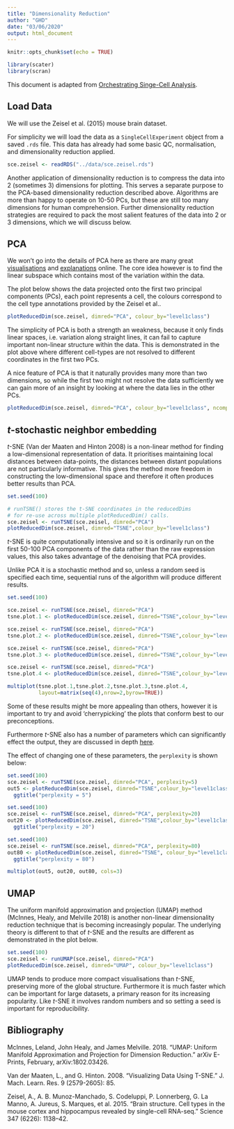 ```yaml
---
title: "Dimensionality Reduction"
author: "GHD"
date: "03/06/2020"
output: html_document
---
```


```r
knitr::opts_chunk$set(echo = TRUE)
```

```r
library(scater)
library(scran)
```

This document is adapted from [Orchestrating Singe-Cell Analysis](https://osca.bioconductor.org/dimensionality-reduction.html).

## Load Data
We will use the Zeisel et al. (2015) mouse brain dataset.

For simplicity we will load the data as a `SingleCellExperiment` object from a saved `.rds` file. This data has already had some basic QC, normalisation, and dimensionality reduction applied.

```r
sce.zeisel <- readRDS("../data/sce.zeisel.rds")
```

Another application of dimensionality reduction is to compress the data into 2 (sometimes 3) dimensions for plotting. This serves a separate purpose to the PCA-based dimensionality reduction described above. Algorithms are more than happy to operate on 10-50 PCs, but these are still too many dimensions for human comprehension. Further dimensionality reduction strategies are required to pack the most salient features of the data into 2 or 3 dimensions, which we will discuss below.

## PCA

We won't go into the details of PCA here as there are many great [visualisations](https://setosa.io/ev/principal-component-analysis/) and [explanations](https://jakevdp.github.io/PythonDataScienceHandbook/05.09-principal-component-analysis.html) online. The core idea however is to find the linear subspace which contains most of the variation within the data.

The plot below shows the data projected onto the first two principal components (PCs), each point represents a cell, the colours correspond to the cell type annotations provided by the Zeisel et al..

```r
plotReducedDim(sce.zeisel, dimred="PCA", colour_by="level1class")
```

The simplicity of PCA is both a strength an weakness, because it only finds linear spaces, i.e. variation along straight lines, it can fail to capture important non-linear structure within the data. This is demonstrated in the plot above where different cell-types are not resolved to different coordinates in the first two PCs.

A nice feature of PCA is that it naturally provides many more than two dimensions, so while the first two might not resolve the data sufficiently we can gain more of an insight by looking at where the data lies in the other PCs.

```r
plotReducedDim(sce.zeisel, dimred="PCA", colour_by="level1class", ncomponents=4)
```


## $t$-stochastic neighbor embedding

$t$-SNE (Van der Maaten and Hinton 2008) is a non-linear method for finding a low-dimensional representation of data. It prioritises maintaining local distances between data-points, the distances between distant populations are not particularly informative. This gives the method more freedom in constructing the low-dimensional space and therefore it often produces better results than PCA.

```r
set.seed(100)

# runTSNE() stores the t-SNE coordinates in the reducedDims
# for re-use across multiple plotReducedDim() calls.
sce.zeisel <- runTSNE(sce.zeisel, dimred="PCA")
plotReducedDim(sce.zeisel, dimred="TSNE",colour_by="level1class")
```
$t$-SNE is quite computationally intensive and so it is ordinarily run on the first 50-100 PCA components of the data rather than the raw expression values, this also takes advantage of the denoising that PCA provides.

Unlike PCA it is a stochastic method and so, unless a random seed is specified each time, sequential runs of the algorithm will produce different results.
```r
set.seed(100)

sce.zeisel <- runTSNE(sce.zeisel, dimred="PCA")
tsne.plot.1 <- plotReducedDim(sce.zeisel, dimred="TSNE",colour_by="level1class", add_legend=FALSE)

sce.zeisel <- runTSNE(sce.zeisel, dimred="PCA")
tsne.plot.2 <- plotReducedDim(sce.zeisel, dimred="TSNE",colour_by="level1class", add_legend=FALSE)

sce.zeisel <- runTSNE(sce.zeisel, dimred="PCA")
tsne.plot.3 <- plotReducedDim(sce.zeisel, dimred="TSNE",colour_by="level1class", add_legend=FALSE)

sce.zeisel <- runTSNE(sce.zeisel, dimred="PCA")
tsne.plot.4 <- plotReducedDim(sce.zeisel, dimred="TSNE",colour_by="level1class", add_legend=FALSE)

multiplot(tsne.plot.1,tsne.plot.2,tsne.plot.3,tsne.plot.4,
          layout=matrix(seq(4),nrow=2,byrow=TRUE))
```
Some of these results might be more appealing than others, however it is important to try and avoid 'cherrypicking' the plots that conform best to our preconceptions.

Furthermore $t$-SNE also has a number of parameters which can significantly effect the output, they are discussed in depth [here](https://distill.pub/2016/misread-tsne/).

The effect of changing one of these parameters, the `perplexity` is shown below:
```r
set.seed(100)
sce.zeisel <- runTSNE(sce.zeisel, dimred="PCA", perplexity=5)
out5 <- plotReducedDim(sce.zeisel, dimred="TSNE",colour_by="level1class", add_legend=FALSE) +
  ggtitle("perplexity = 5")

set.seed(100)
sce.zeisel <- runTSNE(sce.zeisel, dimred="PCA", perplexity=20)
out20 <- plotReducedDim(sce.zeisel, dimred="TSNE",colour_by="level1class", add_legend=FALSE) +
  ggtitle("perplexity = 20")

set.seed(100)
sce.zeisel <- runTSNE(sce.zeisel, dimred="PCA", perplexity=80)
out80 <- plotReducedDim(sce.zeisel, dimred="TSNE", colour_by="level1class", add_legend=FALSE) +
  ggtitle("perplexity = 80")

multiplot(out5, out20, out80, cols=3)
```

## UMAP

The uniform manifold approximation and projection (UMAP) method (McInnes, Healy, and Melville 2018) is another non-linear dimensionality reduction technique that is becoming increasingly popular. The underlying theory is different to that of $t$-SNE and the results are different as demonstrated in the plot below.

```r
set.seed(100)
sce.zeisel <- runUMAP(sce.zeisel, dimred="PCA")
plotReducedDim(sce.zeisel, dimred="UMAP", colour_by="level1class")
```

UMAP tends to produce more compact visualisations than $t$-SNE, preserving more of the global structure. Furthermore it is much faster which can be important for large datasets, a primary reason for its increasing popularity. Like $t$-SNE it involves random numbers and so setting a seed is important for reproducibility.

## Bibliography
McInnes, Leland, John Healy, and James Melville. 2018. “UMAP: Uniform Manifold Approximation and Projection for Dimension Reduction.” arXiv E-Prints, February, arXiv:1802.03426.

Van der Maaten, L., and G. Hinton. 2008. “Visualizing Data Using T-SNE.” J. Mach. Learn. Res. 9 (2579-2605): 85.

Zeisel, A., A. B. Munoz-Manchado, S. Codeluppi, P. Lonnerberg, G. La Manno, A. Jureus, S. Marques, et al. 2015. “Brain structure. Cell types in the mouse cortex and hippocampus revealed by single-cell RNA-seq.” Science 347 (6226): 1138–42.